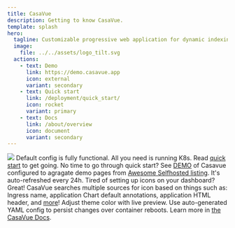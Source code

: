 ```yaml
---
title: CasaVue
description: Getting to know CasaVue.
template: splash
hero:
  tagline: Customizable progressive web application for dynamic indexing of Kubernetes hosted applications (Ingress resources).
  image:
    file: ../../assets/logo_tilt.svg
  actions:
    - text: Demo
      link: https://demo.casavue.app
      icon: external
      variant: secondary
    - text: Quick start
      link: /deployment/quick_start/
      icon: rocket
      variant: primary
    - text: Docs
      link: /about/overview
      icon: document
      variant: secondary
---
```


<img style="margin: 0 auto;" src="/demo.gif"></img>
<CardGrid stagger>
	<Card title="Works out of the box!" icon="rocket">
		Default config is fully functional. All you need is running K8s. Read [quick start](/deployment/quick_start/) to get going.
	</Card>
	<Card title="Look and feel" icon="pencil">
		No time to go through quick start? See [DEMO](https://demo.casavue.app) of Casavue configured to agragate demo pages from [Awesome Selfhosted listing](https://github.com/awesome-selfhosted/awesome-selfhosted). It's auto-refreshed every 24h.
	</Card>
	<Card title="Advanced icon search!" icon="add-document">
		Tired of setting up icons on your dashboard? Great! CasaVue searches multiple sources for icon based on things such as: Ingress name, application Chart default annotations, application HTML header, and [more]()! 
	</Card>
	<Card title="Customization" icon="setting">
		Adjust theme color with live preview. Use auto-generated YAML config to persist changes over container reboots. 
	</Card>
	<Card title="Read the docs" icon="open-book">
		Learn more in [the CasaVue Docs](/about/overview).
	</Card>
</CardGrid>
